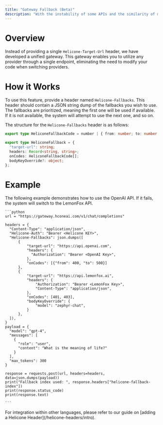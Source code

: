 ```yaml
---
title: "Gateway Fallback (Beta)"
description: "With the instability of some APIs and the similarity of many providers, we have developed a unified gateway. This gateway allows you to utilize any provider through a single endpoint."
---
```


# Overview

Instead of providing a single `Helicone-Target-Url` header, we have developed a unified gateway. This gateway enables you to utilize any provider through a single endpoint, eliminating the need to modify your code when switching providers.

# How it Works

To use this feature, provide a header named `Helicone-Fallbacks`. This header should contain a JSON string dump of the fallbacks you wish to use. The fallbacks are prioritized, meaning the first one will be used if available. If it is not available, the system will attempt to use the next one, and so on.

The structure for the `Helicone-Fallbacks` header is as follows:

```TypeScript
export type HeliconeFallbackCode = number | { from: number; to: number };

export type HeliconeFallback = {
  "target-url": string;
  headers: Record<string, string>;
  onCodes: HeliconeFallbackCode[];
  bodyKeyOverride?: object;
};
```

# Example

<Tabs>
  <Tab title="Python w/o package">

The following example demonstrates how to use the OpenAI API. If it fails, the system will switch to the LemonFox API.

    ```python
    url = "https://gateway.hconeai.com/v1/chat/completions"

    headers = {
      "Content-Type": "application/json",
      "Helicone-Auth": "Bearer <Helicone KEY>",
      "Helicone-Fallbacks": json.dumps([
          {
              "target-url": "https://api.openai.com",
              "headers": {
                "Authorization": "Bearer <OpenAI Key>",
              },
              "onCodes": [{"from": 400, "to": 500}]
          },
          {
              "target-url": "https://api.lemonfox.ai",
              "headers": {
                  "Authorization": "Bearer <LemonFox Key>",
                  "Content-Type": "application/json",
              },
              "onCodes": [401, 403],
              "bodyKeyOverride": {
                  "model": "zephyr-chat",
              }
          },
      ]),
    }
    payload = {
      "model": "gpt-4",
      "messages": [
        {
          "role": "user",
          "content": "What is the meaning of life?"
        }
      ],
      "max_tokens": 300
    }

    response = requests.post(url, headers=headers, data=json.dumps(payload))
    print("Fallback index used: ", response.headers["helicone-fallback-index"])
    print(response.status_code)
    print(response.text)

    ```

  </Tab>
  <Tab title="Other Languages">
    For integration within other languages, please refer to our guide on [adding a Helicone Header](/helicone-headers/intro).
  </Tab>

</Tabs>
